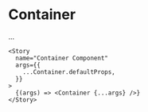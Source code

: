 
<Meta title="Foundation/Layout/Container" component={Container} />

# Container

...

<ArgsTable story="Container Component" />

<Canvas>
  
    <Story
      name="Container Component"
      args={{
        ...Container.defaultProps,
      }}
    >
      {(args) => <Container {...args} />}
    </Story>
</Canvas>
